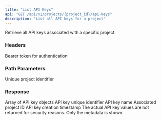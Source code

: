 ```yaml
---
title: "List API Keys"
api: "GET /api/v1/projects/{project_id}/api-keys"
description: "List all API keys for a project"
---
```


Retrieve all API keys associated with a specific project.

### Headers

<ParamField header="Authorization" type="string" required>
  Bearer token for authentication
</ParamField>

### Path Parameters

<ParamField path="project_id" type="string" required>
  Unique project identifier
</ParamField>

### Response

<ResponseField name="api_keys" type="array">
  Array of API key objects
  <Expandable title="API Key Object">
    <ResponseField name="id" type="string">
      API key unique identifier
    </ResponseField>
    <ResponseField name="name" type="string">
      API key name
    </ResponseField>
    <ResponseField name="project_id" type="string">
      Associated project ID
    </ResponseField>
    <ResponseField name="created_at" type="string">
      API key creation timestamp
    </ResponseField>
  </Expandable>
</ResponseField>

<Note>
  The actual API key values are not returned for security reasons. Only the metadata is shown.
</Note>
